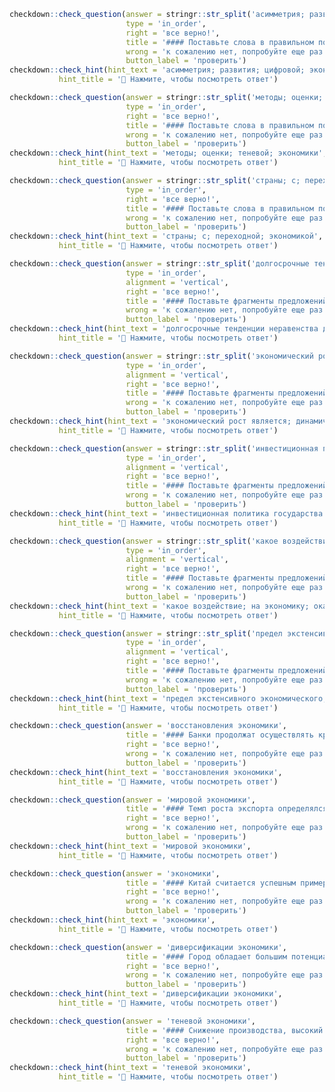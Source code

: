 
```r
checkdown::check_question(answer = stringr::str_split('асимметрия; развития; цифровой; экономики', '; ') |> unlist(), 
                          type = 'in_order',
                          right = 'все верно!',
                          title = '#### Поставьте слова в правильном порядке:',
                          wrong = 'к сожалению нет, попробуйте еще раз...',
                          button_label = 'проверить')
checkdown::check_hint(hint_text = 'асимметрия; развития; цифровой; экономики',
           hint_title = '🔎 Нажмите, чтобы посмотреть ответ')
```

```r
checkdown::check_question(answer = stringr::str_split('методы; оценки; теневой; экономики', '; ') |> unlist(), 
                          type = 'in_order',
                          right = 'все верно!',
                          title = '#### Поставьте слова в правильном порядке:',
                          wrong = 'к сожалению нет, попробуйте еще раз...',
                          button_label = 'проверить')
checkdown::check_hint(hint_text = 'методы; оценки; теневой; экономики',
           hint_title = '🔎 Нажмите, чтобы посмотреть ответ')
```

```r
checkdown::check_question(answer = stringr::str_split('страны; с; переходной; экономикой', '; ') |> unlist(), 
                          type = 'in_order',
                          right = 'все верно!',
                          title = '#### Поставьте слова в правильном порядке:',
                          wrong = 'к сожалению нет, попробуйте еще раз...',
                          button_label = 'проверить')
checkdown::check_hint(hint_text = 'страны; с; переходной; экономикой',
           hint_title = '🔎 Нажмите, чтобы посмотреть ответ')
```

```r
checkdown::check_question(answer = stringr::str_split('долгосрочные тенденции неравенства доходов; между группами населения в; национальной экономике определяются и; объясняются в зависимости от экономического роста', '; ') |> unlist(), 
                          type = 'in_order',
                          alignment = 'vertical',
                          right = 'все верно!',
                          title = '#### Поставьте фрагменты предложений в правильном порядке:',
                          wrong = 'к сожалению нет, попробуйте еще раз...',
                          button_label = 'проверить')
checkdown::check_hint(hint_text = 'долгосрочные тенденции неравенства доходов; между группами населения в; национальной экономике определяются и; объясняются в зависимости от экономического роста',
           hint_title = '🔎 Нажмите, чтобы посмотреть ответ')
```

```r
checkdown::check_question(answer = stringr::str_split('экономический рост является; динамическим совокупным показателем; и характеризует состояние; экономики страны в целом во временном аспекте', '; ') |> unlist(), 
                          type = 'in_order',
                          alignment = 'vertical',
                          right = 'все верно!',
                          title = '#### Поставьте фрагменты предложений в правильном порядке:',
                          wrong = 'к сожалению нет, попробуйте еще раз...',
                          button_label = 'проверить')
checkdown::check_hint(hint_text = 'экономический рост является; динамическим совокупным показателем; и характеризует состояние; экономики страны в целом во временном аспекте',
           hint_title = '🔎 Нажмите, чтобы посмотреть ответ')
```

```r
checkdown::check_question(answer = stringr::str_split('инвестиционная политика государства —; комплекс взаимосвязанных целей и; мероприятий по обеспечению необходимого; уровня и структуры инвестиций в экономику страны', '; ') |> unlist(), 
                          type = 'in_order',
                          alignment = 'vertical',
                          right = 'все верно!',
                          title = '#### Поставьте фрагменты предложений в правильном порядке:',
                          wrong = 'к сожалению нет, попробуйте еще раз...',
                          button_label = 'проверить')
checkdown::check_hint(hint_text = 'инвестиционная политика государства —; комплекс взаимосвязанных целей и; мероприятий по обеспечению необходимого; уровня и структуры инвестиций в экономику страны',
           hint_title = '🔎 Нажмите, чтобы посмотреть ответ')
```

```r
checkdown::check_question(answer = stringr::str_split('какое воздействие; на экономику; оказывает изменение; объема номинальной денежной массы', '; ') |> unlist(), 
                          type = 'in_order',
                          alignment = 'vertical',
                          right = 'все верно!',
                          title = '#### Поставьте фрагменты предложений в правильном порядке:',
                          wrong = 'к сожалению нет, попробуйте еще раз...',
                          button_label = 'проверить')
checkdown::check_hint(hint_text = 'какое воздействие; на экономику; оказывает изменение; объема номинальной денежной массы',
           hint_title = '🔎 Нажмите, чтобы посмотреть ответ')
```

```r
checkdown::check_question(answer = stringr::str_split('предел экстенсивного экономического; роста определяется физическим; запасом всех доступных; ресурсов, имеющихся в экономике любой страны', '; ') |> unlist(), 
                          type = 'in_order',
                          alignment = 'vertical',
                          right = 'все верно!',
                          title = '#### Поставьте фрагменты предложений в правильном порядке:',
                          wrong = 'к сожалению нет, попробуйте еще раз...',
                          button_label = 'проверить')
checkdown::check_hint(hint_text = 'предел экстенсивного экономического; роста определяется физическим; запасом всех доступных; ресурсов, имеющихся в экономике любой страны',
           hint_title = '🔎 Нажмите, чтобы посмотреть ответ')
```

```r
checkdown::check_question(answer = 'восстановления экономики', 
                          title = '#### Банки продолжат осуществлять кредитование в период ____________ (**восстановление, экономика**).',
                          right = 'все верно!', 
                          wrong = 'к сожалению нет, попробуйте еще раз...',
                          button_label = 'проверить')
checkdown::check_hint(hint_text = 'восстановления экономики',
           hint_title = '🔎 Нажмите, чтобы посмотреть ответ')                          
```

```r
checkdown::check_question(answer = 'мировой экономики', 
                          title = '#### Темп роста экспорта определялся в зависимости от темпов роста уровня внутренних цен и цен ____________ (**мировой, экономика**), обменного курса, а также темпа роста мировой экономики.',
                          right = 'все верно!', 
                          wrong = 'к сожалению нет, попробуйте еще раз...',
                          button_label = 'проверить')
checkdown::check_hint(hint_text = 'мировой экономики',
           hint_title = '🔎 Нажмите, чтобы посмотреть ответ')                          
```

```r
checkdown::check_question(answer = 'экономики', 
                          title = '#### Китай считается успешным примером модернизации ____________ (**экономика**), и эта модель привлечет внимание политиков других стран.',
                          right = 'все верно!', 
                          wrong = 'к сожалению нет, попробуйте еще раз...',
                          button_label = 'проверить')
checkdown::check_hint(hint_text = 'экономики',
           hint_title = '🔎 Нажмите, чтобы посмотреть ответ')                          
```

```r
checkdown::check_question(answer = 'диверсификации экономики', 
                          title = '#### Город обладает большим потенциалом для ____________ (**диверсификация, экономика**) и создания новых рабочих мест.',
                          right = 'все верно!', 
                          wrong = 'к сожалению нет, попробуйте еще раз...',
                          button_label = 'проверить')
checkdown::check_hint(hint_text = 'диверсификации экономики',
           hint_title = '🔎 Нажмите, чтобы посмотреть ответ')                          
```

```r
checkdown::check_question(answer = 'теневой экономики', 
                          title = '#### Снижение производства, высокий уровень ____________ (**теневой, экономика**) привели к тому, что страна постоянно испытывает трудности с погашением задолженности и ее обслуживанием.',
                          right = 'все верно!', 
                          wrong = 'к сожалению нет, попробуйте еще раз...',
                          button_label = 'проверить')
checkdown::check_hint(hint_text = 'теневой экономики',
           hint_title = '🔎 Нажмите, чтобы посмотреть ответ')                          
```
